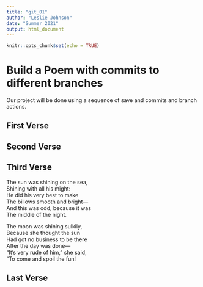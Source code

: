 ```yaml
---
title: "git_01"
author: "Leslie Johnson"
date: "Summer 2021"
output: html_document
---
```


```r
knitr::opts_chunk$set(echo = TRUE)
```
# Build a Poem with commits to different branches
Our project will be done using a sequence of save and commits and branch actions.
<!-- Do not modify or change any text in "!--" bracketed areas such as this --- these are instructions to
you, if you change any of this the git program will notice it and compromise your git merging strategy !-->

## First Verse 
<!--Put the first five lines of a poem by Lewis Carrol in this section!-->

## Second Verse
<!--Put the first five lines of a poem by Robert Frost here!-->

## Third Verse
<!--Put the first two verses of The Walrus and the Carpenter here!-->

The sun was shining on the sea,            
Shining with all his might:            
He did his very best to make            
The billows smooth and bright—            
And this was odd, because it was            
The middle of the night.            

The moon was shining sulkily,            
Because she thought the sun            
Had got no business to be there            
After the day was done—            
“It’s very rude of him,” she said,            
“To come and spoil the fun!            

## Last Verse
<!--Put a short poem of your choice 8-20 lines,here!-->
